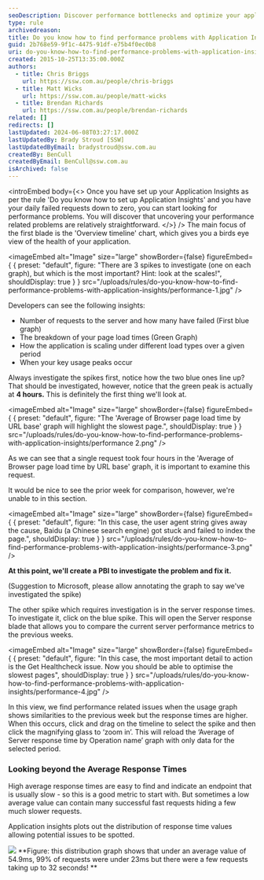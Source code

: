 ```yaml
---
seoDescription: Discover performance bottlenecks and optimize your application with Application Insights, uncovering key insights into request failures, page load times, and scaling issues.
type: rule
archivedreason:
title: Do you know how to find performance problems with Application Insights?
guid: 2b768e59-9f1c-4475-91df-e75b4f0ec0b8
uri: do-you-know-how-to-find-performance-problems-with-application-insights
created: 2015-10-25T13:35:00.000Z
authors:
  - title: Chris Briggs
    url: https://ssw.com.au/people/chris-briggs
  - title: Matt Wicks
    url: https://ssw.com.au/people/matt-wicks
  - title: Brendan Richards
    url: https://ssw.com.au/people/brendan-richards
related: []
redirects: []
lastUpdated: 2024-06-08T03:27:17.000Z
lastUpdatedBy: Brady Stroud [SSW]
lastUpdatedByEmail: bradystroud@ssw.com.au
createdBy: BenCull
createdByEmail: BenCull@ssw.com.au
isArchived: false
---
```


<introEmbed
  body={<>
Once you have set up your Application Insights as per the rule 'Do you know how to set up Application Insights' and you have your daily failed requests down to zero, you can start looking for performance problems. You will discover that uncovering your performance related problems are relatively straightforward.
  </>}
/>
The main focus of the first blade is the 'Overview timeline' chart, which gives you a birds eye view of the health of your application.


<imageEmbed
  alt="Image"
  size="large"
  showBorder={false}
  figureEmbed={ {
    preset: "default",
    figure: "There are 3 spikes to investigate (one on each graph), but which is the most important? Hint: look at the scales!",
    shouldDisplay: true
  } }
  src="/uploads/rules/do-you-know-how-to-find-performance-problems-with-application-insights/performance-1.jpg"
/>

Developers can see the following insights:

- Number of requests to the server and how many have failed (First blue graph)
- The breakdown of your page load times (Green Graph)
- How the application is scaling under different load types over a given period
- When your key usage peaks occur

Always investigate the spikes first, notice how the two blue ones line up? That should be investigated, however, notice that the green peak is actually at **4 hours.** This is definitely the first thing we'll look at.


<imageEmbed
  alt="Image"
  size="large"
  showBorder={false}
  figureEmbed={ {
    preset: "default",
    figure: "The 'Average of Browser page load time by URL base' graph will highlight the slowest page.",
    shouldDisplay: true
  } }
  src="/uploads/rules/do-you-know-how-to-find-performance-problems-with-application-insights/performance 2.png"
/>

As we can see that a single request took four hours in the 'Average of Browser page load time by URL base' graph, it is important to examine this request.

It would be nice to see the prior week for comparison, however, we're unable to in this section.


<imageEmbed
  alt="Image"
  size="large"
  showBorder={false}
  figureEmbed={ {
    preset: "default",
    figure: "In this case, the user agent string gives away the cause, Baidu (a Chinese search engine) got stuck and failed to index the page.",
    shouldDisplay: true
  } }
  src="/uploads/rules/do-you-know-how-to-find-performance-problems-with-application-insights/performance-3.png"
/>

**At this point, we'll create a PBI to investigate the problem and fix it.**

(Suggestion to Microsoft, please allow annotating the graph to say we've investigated the spike)

The other spike which requires investigation is in the server response times. To investigate it, click on the blue spike. This will open the Server response blade that allows you to compare the current server performance metrics to the previous weeks.


<imageEmbed
  alt="Image"
  size="large"
  showBorder={false}
  figureEmbed={ {
    preset: "default",
    figure: "In this case, the most important detail to action is the Get Healthcheck issue. Now you should be able to optimise the slowest pages",
    shouldDisplay: true
  } }
  src="/uploads/rules/do-you-know-how-to-find-performance-problems-with-application-insights/performance-4.jpg"
/>

In this view, we find performance related issues when the usage graph shows similarities to the previous week but the response times are higher. When this occurs, click and drag on the timeline to select the spike and then click the magnifying glass to ‘zoom in’. This will reload the ‘Average of Server response time by Operation name’ graph with only data for the selected period.

### Looking beyond the Average Response Times

High average response times are easy to find and indicate an endpoint that is usually slow - so this is a good metric to start with. But sometimes a low average value can contain many successful fast requests hiding a few much slower requests.

Application insights plots out the distribution of response time values allowing potential issues to be spotted.

![](/uploads/rules/do-you-know-how-to-find-performance-problems-with-application-insights/distribution.png)
**Figure: this distribution graph shows that under an average value of 54.9ms, 99% of requests were under 23ms but there were a few requests taking up to 32 seconds!
**
